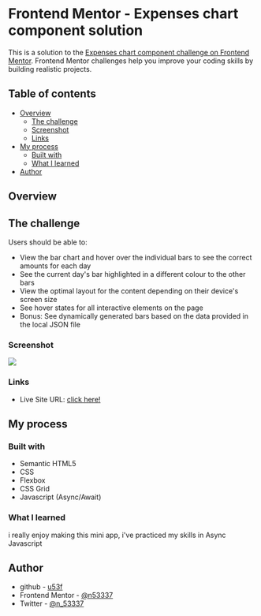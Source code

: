 # Frontend Mentor - Expenses chart component solution

This is a solution to the [Expenses chart component challenge on Frontend Mentor](https://www.frontendmentor.io/challenges/expenses-chart-component-e7yJBUdjwt). Frontend Mentor challenges help you improve your coding skills by building realistic projects.

## Table of contents

- [Overview](#Overview)
  - [The challenge](#The-challenge)
  - [Screenshot](#Screenshot)
  - [Links](#Links)
- [My process](#My-process)
  - [Built with](#Built-with)
  - [What I learned](#What-i-learned)
- [Author](#Author)

## Overview

## The challenge

Users should be able to:

- View the bar chart and hover over the individual bars to see the correct amounts for each day
- See the current day's bar highlighted in a different colour to the other bars
- View the optimal layout for the content depending on their device's screen size
- See hover states for all interactive elements on the page
- Bonus: See dynamically generated bars based on the data provided in the local JSON file

### Screenshot

![](./screenshot.jpg)

### Links

- Live Site URL: [click here!](https://fem-chart.netlify.app/)

## My process

### Built with

- Semantic HTML5
- CSS
- Flexbox
- CSS Grid
- Javascript (Async/Await)

### What I learned

i really enjoy making this mini app, i've practiced my skills in Async Javascript

## Author

- github - [u53f](https://github.com/n53337)
- Frontend Mentor - [@n53337](https://www.frontendmentor.io/profile/n53337)
- Twitter - [@n_53337](https://twitter.com/n_53337)
